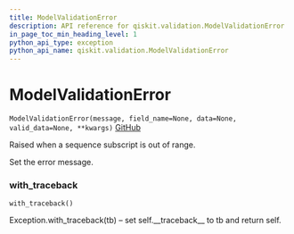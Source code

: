 ```yaml
---
title: ModelValidationError
description: API reference for qiskit.validation.ModelValidationError
in_page_toc_min_heading_level: 1
python_api_type: exception
python_api_name: qiskit.validation.ModelValidationError
---
```


# ModelValidationError

<span id="qiskit.validation.ModelValidationError" />

`ModelValidationError(message, field_name=None, data=None, valid_data=None, **kwargs)` [GitHub](https://github.com/qiskit/qiskit/tree/stable/0.14/qiskit/validation/exceptions.py "view source code")

Raised when a sequence subscript is out of range.

Set the error message.

### with\_traceback

<span id="qiskit.validation.ModelValidationError.with_traceback" />

`with_traceback()`

Exception.with\_traceback(tb) – set self.\_\_traceback\_\_ to tb and return self.

